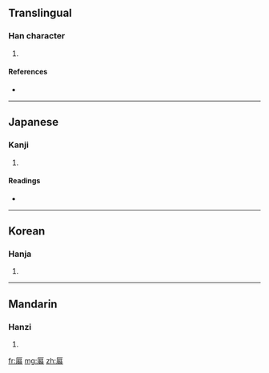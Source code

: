 ==Translingual==

===Han character===
{{Han char|rn=27|rad=厂|as=12|sn=14|four=7126<sub>3</sub>|canj=一日竹口 (MAHR)}}

# {{defn|Han|sort=厂12}}

====References====
* {{Han ref|kx=0162.470|dkj=03020|dj=0370.260|hdz=10079.010|uh=53AC|ud=21420|bh=E146|bd=57670}}

----

==Japanese==

===Kanji===
{{ja-kanji|grade=|rs=厂12}}

# {{defn|Japanese}}

====Readings====
* {{ja-readings|on=[[き]] (ki)|kun=}}

----

==Korean==

===Hanja===
{{ko-hanja|hangeul=궤|rv=gwe|mr=kwe}}

# {{defn|Korean}}

----

==Mandarin==

===Hanzi===
{{cmn-hanzi|pin=[[guǐ]] ([[gui3]])|wg=kuei<sup>3</sup>}}

# {{defn|Mandarin}}

[[fr:厬]]
[[mg:厬]]
[[zh:厬]]